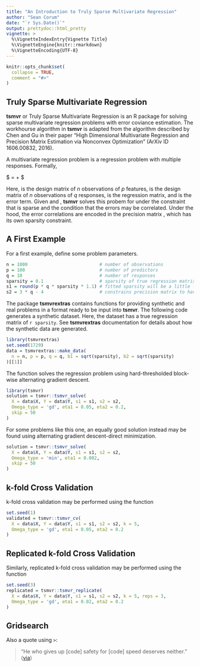 ```yaml
---
title: "An Introduction to Truly Sparse Multivariate Regression"
author: "Sean Corum"
date: "`r Sys.Date()`"
output: prettydoc::html_pretty
vignette: >
  %\VignetteIndexEntry{Vignette Title}
  %\VignetteEngine{knitr::rmarkdown}
  %\VignetteEncoding{UTF-8}
---
```


```r
knitr::opts_chunk$set(
  collapse = TRUE,
  comment = "#>"
)
```

## Truly Sparse Multivariate Regression

__tsmvr__ or Truly Sparse Multivariate Regression is an R package for solving sparse multivariate regression problems with error coviance estimation. The workhourse algorithm in __tsmvr__ is adapted from the algorithm described by Chen and Gu in their paper "High Dimensional Multivariate Regression and Precision Matrix Estimation via Nonconvex Optimization" (ArXiv ID 1606.00832, 2016).

A multivariate regression problem is a regression problem with multiple responses. Formally,

$ \mathbf{Y} = \mathbf{X} \mathbf{B} + \mathbf{E} $

Here, \mathbf{X} is the design matrix of $n$ observations of $p$ features, \mathbf{Y} is the design matrix of $n$ observations of $q$ responses, \mathbf{B} is the regression matrix, and \mathbf{E} is the error term. Given  \mathbf{X} and \mathbf{Y}, __tsmvr__ solves this probem for \mathbf{B} under the constraint that \mathbf{B} is sparse and the condition that the errors may be correlated. Under the hood, the error correlations are encoded in the precision matrix \mathbf{\Omega}, which has its own sparsity constraint.

## A First Example

For a first example, define some problem parameters.

```r
n = 1000                           # number of observations
p = 100                            # number of predictors
q = 10                             # number of responses
sparsity = 0.1                     # sparsity of true regression matrix
s1 = round(p * q * sparsity * 1.1) # fitted sparsity will be a little larger than the true sparsity
s2 = 3 * q - 4                     # constrains precision matrix to have the number of entries as a tri-diagonal matrix
```

The package __tsmvrextras__ contains functions for providing synthetic and real problems in a format ready to be input into __tsmvr__. The following code generates a synthetic dataset. Here, the dataset has a true regression matrix of `r sparsity`. See __tsmvrextras__ documentation for details about how the synthetic data are generated.

```r
library(tsmvrextras)
set.seed(1729)
data = tsmvrextras::make_data(
  n = n, p = p, q = q, b1 = sqrt(sparsity), b2 = sqrt(sparsity)
)[[1]]
```

The function \code{tsmvr_solve} solves the regression problem using hard-thresholded block-wise alternating gradient descent.

```r
library(tsmvr)
solution = tsmvr::tsmvr_solve(
  X = data$X, Y = data$Y, s1 = s1, s2 = s2, 
  Omega_type = 'gd', eta1 = 0.05, eta2 = 0.2,
  skip = 50
)
```

For some problems like this one, an equally good solution instead may be found using alternating gradient descent-direct minimization.

```r
solution = tsmvr::tsmvr_solve(
  X = data$X, Y = data$Y, s1 = s1, s2 = s2, 
  Omega_type = 'min', eta1 = 0.002,
  skip = 50
)
```

## k-fold Cross Validation

k-fold cross validation may be performed using the function \code{tsmvr_cv}

```r
set.seed(1)
validated = tsmvr::tsmvr_cv(
  X = data$X, Y = data$Y, s1 = s1, s2 = s2, k = 5,
  Omega_type = 'gd', eta1 = 0.05, eta2 = 0.2
)
```

## Replicated k-fold Cross Validation

Similarly, replicated k-fold cross validation may be performed using the function \code{tsmvr_replicate}

```r
set.seed(3)
replicated = tsmvr::tsmvr_replicate(
  X = data$X, Y = data$Y, s1 = s1, s2 = s2, k = 5, reps = 3,
  Omega_type = 'gd', eta1 = 0.02, eta2 = 0.2
)
```

## Gridsearch


Also a quote using `>`:

> "He who gives up [code] safety for [code] speed deserves neither."
([via](https://twitter.com/hadleywickham/status/504368538874703872))
